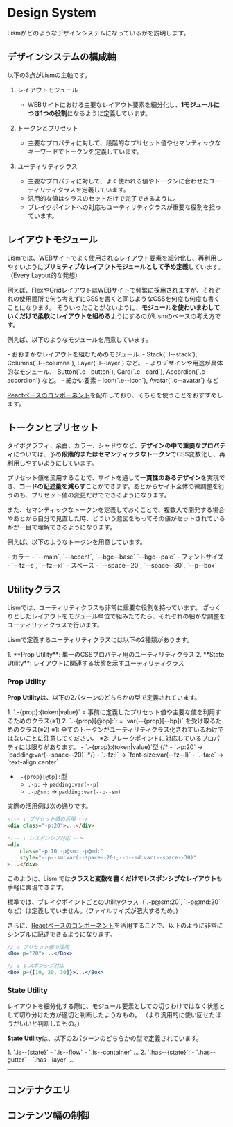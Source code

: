 # Design System

Lismがどのようなデザインシステムになっているかを説明します。


## デザインシステムの構成軸

以下の3点がLismの主軸です。

1. レイアウトモジュール
	- WEBサイトにおける主要なレイアウト要素を細分化し、**1モジュールにつき1つの役割**になるように定義しています。

2. トークンとプリセット
	- 主要なプロパティに対して、段階的なプリセット値やセマンティックなキーワードでトークンを定義しています。

3. ユーティリティクラス
	- 主要なプロパティに対して、よく使われる値やトークンに合わせたユーティリティクラスを定義しています。
	- 汎用的な値はクラスのセットだけで完了できるように。
	- ブレイクポイントへの対応もユーティリティクラスが重要な役割を担っています。


## レイアウトモジュール

Lismでは、WEBサイトでよく使用されるレイアウト要素を細分化し、再利用しやすいように**プリミティブなレイアウトモジュールとして予め定義**しています。  
（Every Layout的な発想）

例えば、FlexやGridレイアウトはWEBサイトで頻繁に採用されますが、それぞれの使用箇所で何も考えずにCSSを書くと同じようなCSSを何度も何度も書くことになります。
そういったことがないように、**モジュールを使わいまわしていくだけで柔軟にレイアウトを組める**ようにするのがLismのベースの考え方です。

例えば、以下のようなモジュールを用意しています。

<Box bgc="pale" p="30">
	- おおまかなレイアウトを組むためのモジュール.
		- Stack(`.l--stack`), Columns(`.l--columns`), Layer(`.l--layer`) など。
	- よりデザインや用途が具体的なモジュール.
		- Button(`.c--button`), Card(`.c--card`), Accordion(`.c--accordion`) など。
	- 細かい要素
		- Icon(`.e--icon`), Avatar(`.c--avatar`) など
</Box>

[Reactベースのコンポーネント](/docs/components/)を配布しており、そちらを使うことをおすすめします。



## トークンとプリセット

タイポグラフィ、余白、カラー、シャドウなど、**デザインの中で重要なプロパティ**については、予め**段階的またはセマンティックなトークン**でCSS変数化し、再利用しやすいようにしています。

プリセット値を流用することで、サイトを通して**一貫性のあるデザイン**を実現でき、**コードの記述量を減らす**ことができます。あとからサイト全体の微調整を行うのも、プリセット値の変更だけでできるようになります。

また、セマンティックなトークンを定義しておくことで、複数人で開発する場合やあとから自分で見直した時、どういう意図をもってその値がセットされているかが一目で理解できるようになります。


例えば、以下のようなトークンを用意しています。

<Box bgc="pale" p="30">
	- カラー
		- `--main`, `--accent`, `--bgc--base` `--bgc--pale`
	- フォントサイズ
		- `--fz--s`, `--fz--xl`
	- スペース
		- `--space--20`, `--space--30`, `--p--box`
</Box>


## Utilityクラス

Lismでは、ユーティリティクラスも非常に重要な役割を持っています。
ざっくりとしたレイアウトをモジュール単位で組みたてたら、それぞれの細かな調整をユーティリティクラスで行います。

Lismで定義するユーティリティクラスには以下の2種類があります。

<Box bgc="pale" p="30">
1. **Prop Utility**: 単一のCSSプロパティ用のユーティリティクラス
2. **State Utility**: レイアウトに関連する状態を示すユーティリティクラス
</Box>


### Prop Utility

**Prop Utility**は、以下の2パターンのどちらかの型で定義されています。

<Box bgc="pale" p="30">
1. `.-{prop}:{token|value}`  
	= 事前に定義したプリセット値や主要な値を利用するためのクラス(※1)  
2. `.-{prop}[@bp]:`:  
	= `var(--{prop}[--bp])` を受け取るためのクラス(※2)

<Box fz="s" bgc="b200" p='box:s' radius='3'>
	※1: 全てのトークンがユーティリティクラス化されているわけではないことに注意してください。
	※2: ブレークポイントに対応しているプロパティには限りがあります。
</Box>
</Box>


<Note preset="memo" caption="例">
- `.-{prop}:{token|value}`型
	{/* - `.-p:20` → `padding:var(--space--20)` */}
	- `.-fz:l` → `font-size:var(--fz--l)`
	- `.-ta:c` → `text-align:center`
	
- `.-{prop}[@bp]:`型
	- `.-p:` → `padding:var(--p)`
	- `.-p@sm:` → `padding:var(--p--sm)`
</Note>

実際の活用例は次の通りです。

```html
<!-- ↓ プリセット値の活用 -->
<div class="-p:20">...</div>

<!-- ↓ レスポンシブ対応 -->
<div
	class="-p:10 -p@sm: -p@md:"
	style="--p--sm:var(--space--20);--p--md:var(--space--30)"
>...</div>
```

このように、Lism では**クラスと変数を書くだけでレスポンシブなレイアウト**も手軽に実現できます。

<Alert preset="warning">
標準では、ブレイクポイントごとのUtilityクラス（`.-p@sm:20`, `.-p@md:20`など）は定義していません。(ファイルサイズが肥大するため。)
</Alert>


さらに、[Reactベースのコンポーネント](/docs/components/)を活用することで、以下のように非常にシンプルに記述できるようになります。


```jsx
// ↓ プリセット値の活用
<Box p="20">...</Box>

// ↓ レスポンシブ対応
<Box p={[10, 20, 30]}>...</Box>
```


### State Utility

レイアウトを細分化する際に、モジュール要素としての切りわけではなく状態として切り分けた方が適切と判断したようなもの。
（より汎用的に使い回せたほうがいいと判断したもの。）

**State Utility**は、以下の2パターンのどちらかの型で定義されています。

<Box bgc="pale" p="30">
1. `.is--{state}`  
	- `.is--flow`
	- `.is--container` ...
2. `.has--{state}`:  
	- `.has--gutter`
	- `.has--layer` ...
</Box>


---


## コンテナクエリ

## コンテンツ幅の制御


